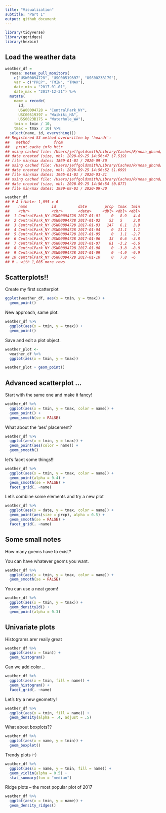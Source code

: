 ```yaml
---
title: "Visualization"
subtitle: "Part 1"
output: github_document
---
```


```r
library(tidyverse)
library(ggridges)
library(hexbin)
```

## Load the weather data

```r
weather_df = 
  rnoaa::meteo_pull_monitors(
    c("USW00094728", "USC00519397", "USS0023B17S"),
    var = c("PRCP", "TMIN", "TMAX"), 
    date_min = "2017-01-01",
    date_max = "2017-12-31") %>%
  mutate(
    name = recode(
      id, 
      USW00094728 = "CentralPark_NY", 
      USC00519397 = "Waikiki_HA",
      USS0023B17S = "Waterhole_WA"),
    tmin = tmin / 10,
    tmax = tmax / 10) %>%
  select(name, id, everything())
## Registered S3 method overwritten by 'hoardr':
##   method           from
##   print.cache_info httr
## using cached file: /Users/jeffgoldsmith/Library/Caches/R/noaa_ghcnd/USW00094728.dly
## date created (size, mb): 2020-09-25 14:56:47 (7.519)
## file min/max dates: 1869-01-01 / 2020-09-30
## using cached file: /Users/jeffgoldsmith/Library/Caches/R/noaa_ghcnd/USC00519397.dly
## date created (size, mb): 2020-09-25 14:56:52 (1.699)
## file min/max dates: 1965-01-01 / 2020-03-31
## using cached file: /Users/jeffgoldsmith/Library/Caches/R/noaa_ghcnd/USS0023B17S.dly
## date created (size, mb): 2020-09-25 14:56:54 (0.877)
## file min/max dates: 1999-09-01 / 2020-09-30

weather_df
## # A tibble: 1,095 x 6
##    name           id          date        prcp  tmax  tmin
##    <chr>          <chr>       <date>     <dbl> <dbl> <dbl>
##  1 CentralPark_NY USW00094728 2017-01-01     0   8.9   4.4
##  2 CentralPark_NY USW00094728 2017-01-02    53   5     2.8
##  3 CentralPark_NY USW00094728 2017-01-03   147   6.1   3.9
##  4 CentralPark_NY USW00094728 2017-01-04     0  11.1   1.1
##  5 CentralPark_NY USW00094728 2017-01-05     0   1.1  -2.7
##  6 CentralPark_NY USW00094728 2017-01-06    13   0.6  -3.8
##  7 CentralPark_NY USW00094728 2017-01-07    81  -3.2  -6.6
##  8 CentralPark_NY USW00094728 2017-01-08     0  -3.8  -8.8
##  9 CentralPark_NY USW00094728 2017-01-09     0  -4.9  -9.9
## 10 CentralPark_NY USW00094728 2017-01-10     0   7.8  -6  
## # … with 1,085 more rows

```

## Scatterplots!!

Create my first scatterplot

```r
ggplot(weather_df, aes(x = tmin, y = tmax)) + 
  geom_point()
```

New approach, same plot.

```r
weather_df %>% 
  ggplot(aes(x = tmin, y = tmax)) +
  geom_point()
```

Save and edit a plot object.

```r
weather_plot <- 
  weather_df %>% 
  ggplot(aes(x = tmin, y = tmax))

weather_plot + geom_point()
```

## Advanced scatterplot ...

Start with the same one and make it fancy!

```r
weather_df %>% 
  ggplot(aes(x = tmin, y = tmax, color = name)) +
  geom_point() + 
  geom_smooth(se = FALSE)
```

What about the 'aes' placement?

```r
weather_df %>% 
  ggplot(aes(x = tmin, y = tmax)) +
  geom_point(aes(color = name)) +
  geom_smooth()
```

let's facet some things!!

```r
weather_df %>% 
  ggplot(aes(x = tmin, y = tmax, color = name)) +
  geom_point(alpha = 0.4) + 
  geom_smooth(se = FALSE) + 
  facet_grid(. ~name)
```

Let's combine some elements and try a new plot

```r
weather_df %>% 
  ggplot(aes(x = date, y = tmax, color = name)) +
  geom_point(aes(size = prcp), alpha = 0.5) + 
  geom_smooth(se = FALSE) +
  facet_grid(. ~name)
```

## Some small notes

How many goems have to exist?

You can have whatever geoms you want.

```r
weather_df %>% 
  ggplot(aes(x = tmin, y = tmax, color = name)) + 
  geom_smooth(se = FALSE)
```

You can use a neat geom!

```r
weather_df %>% 
  ggplot(aes(x = tmin, y = tmax)) +
  geom_density2d() +
  geom_point(alpha = 0.3)
```

## Univariate plots

Histograms arer really great

```r
weather_df %>% 
  ggplot(aes(x = tmin)) +
  geom_histogram()
```

Can we add color ..

```r
weather_df %>% 
  ggplot(aes(x = tmin, fill = name)) +
  geom_histogram() +
  facet_grid(. ~name)
```

Let's try a new geometry!

```r
weather_df %>% 
  ggplot(aes(x = tmin, fill = name)) +
  geom_density(alpha = .4, adjust = .5)
```

What about boxplots??

```r
weather_df %>% 
  ggplot(aes(x = name, y = tmin)) +
  geom_boxplot()
```

Trendy plots :-)

```r
weather_df %>% 
  ggplot(aes(x = name, y = tmin, fill = name)) + 
  geom_violin(alpha = 0.5) +
  stat_summary(fun = "median")
```

Ridge plots -- the most popular plot of 2017

```r
weather_df %>% 
  ggplot(aes(x = tmin, y = name)) +
  geom_density_ridges()
```

